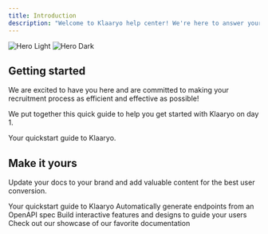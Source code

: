 ```yaml
---
title: Introduction
description: "Welcome to Klaaryo help center! We're here to answer your questions."
---
```


<img
  className="block dark:hidden"
  src="/images/product-screen-intro.png"
  alt="Hero Light"
/>
<img
  className="hidden dark:block"
  src="/images/hero-dark.svg"
  alt="Hero Dark"
/>

## Getting started

We are excited to have you here and are committed to making your recruitment process as efficient and effective as possible!

We put together this quick guide to help you get started with Klaaryo on day 1.

<CardGroup cols={1}>
  <Card
    title="Quickstart"
    icon="circle-play"
    href="https://mintlify.com/docs/quickstart"
  >
    Your quickstart guide to Klaaryo.
  </Card>
</CardGroup>

## Make it yours

Update your docs to your brand and add valuable content for the best user conversion.

<CardGroup cols={2}>
  <Card
    title="Customize Style"
    icon="palette"
    href="https://mintlify.com/docs/settings/global"
  >
    Your quickstart guide to Klaaryo
  </Card>
  <Card
    title="Reference APIs"
    icon="code"
    href="https://mintlify.com/docs/api-playground/openapi"
  >
    Automatically generate endpoints from an OpenAPI spec
  </Card>
  <Card
    title="Add Components"
    icon="screwdriver-wrench"
    href="https://mintlify.com/docs/components/accordion"
  >
    Build interactive features and designs to guide your users
  </Card>
  <Card
    title="Get Inspiration"
    icon="stars"
    href="https://mintlify.com/showcase"
  >
    Check out our showcase of our favorite documentation
  </Card>
</CardGroup>
